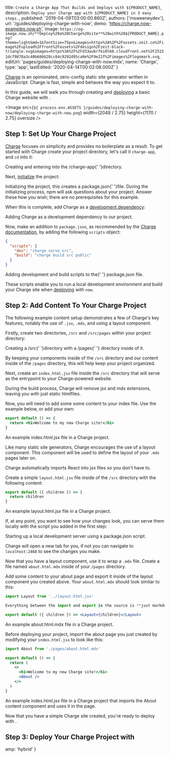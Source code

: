 
  title: `Create a Charge App That Builds and Deploys with ${PRODUCT_NAME}`,
  description: `Deploy your Charge app with ${PRODUCT_NAME} in 3 easy steps.`,
  published: '2019-04-09T03:00:00.860Z',
  authors: ['msweeneydev'],
  url: '/guides/deploying-charge-with-now',
  demo: 'https://charge.now-examples.now.sh',
  image: `https://og-image.now.sh/**Deploy%20a%20Charge%20site**%20with%20${PRODUCT_NAME}.png?theme=light&md=1&fontSize=75px&images=https%3A%2F%2Fassets.zeit.co%2Fimage%2Fupload%2Ffront%2Fassets%2Fdesign%2Fzeit-black-triangle.svg&images=https%3A%2F%2Fd33wubrfki0l68.cloudfront.net%2F25151dcf9878a3c40b686628cc84c9292d95ca0e%2F9e22f%2Fimages%2Flogomark.svg`,
  editUrl: 'pages/guides/deploying-charge-with-now.mdx',
  name: 'Charge',
  type: 'app',
  lastEdited: '2020-04-14T00:02:08.000Z'
}

[Charge](https://charge.js.org/) is an opinionated, zero-config static site generator written in JavaScript. Charge is fast, simple and behaves the way you expect it to.

In this guide, we will walk you through creating and [deploying](/docs/v2/deployments/basics/) a basic Charge website with [<ProductName />](/docs/v2).

<Image
  src={`${
    process.env.ASSETS
  }/guides/deploying-charge-with-now/deploying-charge-with-now.png`}
  width={2048 / 2.75}
  height={1170 / 2.75}
  oversize
/>

## Step 1: Set Up Your Charge Project

[Charge](https://charge.js.org/) focuses on simplicity and provides no boilerplate as a result. To get started with Charge create your project directory, let's call it `charge-app`, and `cd` into it:

<Snippet dark text="mkdir charge-app && cd charge-app" />
<Caption>
  Creating and entering into the <InlineCode>/charge-app</InlineCode>{' '}directory.
</Caption>

Next, [initialize](https://docs.npmjs.com/cli/init) the project:

<Snippet dark text="npm init" />
<Caption>
  Initializing the project, this creates a <InlineCode>package.json</InlineCode>{' '}file.
</Caption>

<Note>
  During the initializing process, npm will ask questions about your project.
  Answer these how you wish; there are no prerequisites for this example.
</Note>

When this is complete, add Charge as a [development dependency](https://docs.npmjs.com/specifying-dependencies-and-devdependencies-in-a-package-json-file):

<Snippet dark text="npm i -D @static/charge" />
<Caption>
  Adding Charge as a development dependency to our project.
</Caption>

Now, make an addition to `package.json`, as recommended by the [Charge documentation](https://charge.js.org/usage), by adding the following `scripts` object:

```json
{
  "scripts": {
    "dev": "charge serve src",
    "build": "charge build src public"
  }
}
```

<Caption>
  Adding development and build scripts to the{' '}
  <InlineCode>package.json</InlineCode> file.
</Caption>

These scripts enable you to run a local development environment and build your Charge site when [deploying](/docs/v2/deployments/basics/) with `now`.

## Step 2: Add Content To Your Charge Project

The following example content setup demonstrates a few of Charge's key features, notably the use of `.jsx`, `.mdx`, and using a layout component.

Firstly, create two directories, `/src` and `/src/pages` within your project directory:

<Snippet dark text="mkdir src && mkdir src/pages" />
<Caption>
  Creating a <InlineCode>/src</InlineCode>{' '}directory with a <InlineCode>/pages</InlineCode>{' '} directory inside of it.
</Caption>

By keeping your components inside of the `/src` directory and our content inside of the `/pages` directory, this will help keep your project organized.

Next, create an `index.html.jsx` file inside the `/src` directory that will serve as the entrypoint to your Charge-powered website.

<Note>
  During the build process, Charge will remove <InlineCode>jsx</InlineCode> and
  <InlineCode>mdx</InlineCode>
  extensions, leaving you with just static <InlineCode>html</InlineCode>files.
</Note>

Now, you will need to add some some content to your index file. Use the example below, or add your own:

```jsx
export default () => {
  return <h1>Welcome to my new Charge site!</h1>
}
```

<Caption>
  An example <InlineCode>index.html.jsx</InlineCode> file in a Charge project.
</Caption>

Like many static site generators, Charge encourages the use of a layout component. This component will be used to define the layout of your `.mdx` pages later on.

<Note>
  Charge automatically imports React into <InlineCode>jsx</InlineCode> files so
  you don't have to.
</Note>

Create a simple `layout.html.jsx` file inside of the `/src` directory with the following content:

```jsx
export default ({ children }) => {
  return children
}
```

<Caption>
  An example <InlineCode>layout.html.jsx</InlineCode> file in a Charge project.
</Caption>

If, at any point, you want to see how your changes look, you can serve them locally with the script you added in the first step:

<Snippet dark text="npm run dev" />
<Caption>
  Starting up a local development server using a <InlineCode>package.json</InlineCode> script.
</Caption>

Charge will open a new tab for you, if not you can navigate to `localhost:2468` to see the changes you make.

Now that you have a layout component, use it to wrap a `.mdx` file. Create a file named `about.html.mdx` inside of your `/pages` directory.

Add some content to your about page and export it inside of the layout component you created above. Your `about.html.mdx` should look similar to this:

```jsx
import Layout from '../layout.html.jsx'

Everything between the import and export in the source is **just markdown** using [MDX](https://mdxjs.com/)!

export default ({ children }) => <Layout>{children}</Layout>
```

<Caption>
  An example <InlineCode>about.html.mdx</InlineCode> file in a Charge project.
</Caption>

Before deploying your project, import the about page you just created by modifying your `index.html.jsx` to look like this:

```jsx
import About from './pages/about.html.mdx'

export default () => {
  return (
    <>
      <h1>Welcome to my new Charge site!</h1>
      <About />
    </>
  )
}
```

<Caption>
  An example <InlineCode>index.html.jsx</InlineCode> file in a Charge project
  that imports the About content component and uses it in the page.
</Caption>

Now that you have a simple Charge site created, you're ready to deploy with [<ProductName />](/docs/v2).

## Step 3: Deploy Your Charge Project with <NameWrapper name={PRODUCT_NAME} />

<DeploySection meta={meta} />


  amp: 'hybrid'
}
